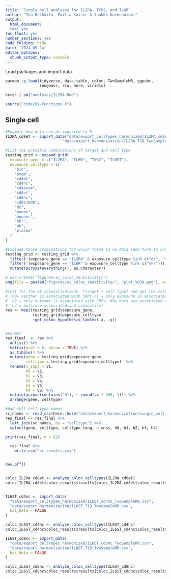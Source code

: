 ```yaml
---
title: "Single cell analyses for IL2RA, TYK2, and IL6R"
author: "Tea Heikkilä, Emilia Kaiser & Jaakko Koskenniemi"
output:
  html_document:
  toc: yes
toc_float: yes
number_sections: yes
code_folding: hide
date: '2024-05-14'
editor_options:
  chunk_output_type: console
---
```


Load packages and import data
```r
pacman::p_load(tidyverse, data.table, coloc, TwoSampleMR, ggpubr,
               ieugwasr, rio, here, viridis)

here::i_am("analyses/IL2RA.Rmd")

source("code/01-Functions.R")
```


## Single cell

```r

#Example how data can be imported to R
IL2RA_cd8et <- import_data("data/export_celltypes_harmonized/IL2RA_cd8et_TwoSampleMR.csv",
                         "data/export_harmonization/IL2RA_T1D_TwoSampleMR.csv", has_beta = FALSE)

#List the possible combinations of target and cell type
testing_grid <- expand.grid(
  exposure_gene = c("IL2RA", "IL6R", "TYK2", "IL6ST"),
  exposure_celltype = c(
    "bin",
    "bmem",
    "cd4et",
    "cd4nc",
    "cd4sox4",
    "cd8et",
    "cd8nc",
    "cd8s100b",
    "dc",
    "monoc",
    "mononc",
    "nkr",
    "nk",
    "plasma"
  )
)

#Exclude those combinations for which there is no data (and turn to character)
testing_grid <- testing_grid %>%
  filter(!(exposure_gene == "IL2RA" & exposure_celltype %in% c("dc", "mononc", "plasma"))) %>%
  filter(!(exposure_gene == "IL6R" & exposure_celltype %in% c("nkr"))) %>%
  mutate(across(everything(), as.character))

# dir.create("figures/sc_coloc_sensitivity/")
png(file = paste0("figures/sc_coloc_sensitivity/", "plot_%03d.png"), width = 900, height = 600)

#Test for the 38 colocalizations  (target + cell type) and get the coloc hypothesis tables
# (h0= neither is associated with SNPs h1 = only exposure is associated with SNPs,
#  h2 = only outcome is associated with SNPs, h3= both are associated with SNPs, but does not colocalize,
#  h4 = both are associated and colocalize)
res <- map2(testing_grid$exposure_gene,
            testing_grid$exposure_celltype,
            ~get_coloc_hypothesis_tables(.x, .y))


#Format
res_final  <- res %>%
  unlist() %>%
  matrix(ncol = 6, byrow = TRUE) %>%
  as_tibble() %>%
  mutate(gene = testing_grid$exposure_gene,
         celltype = testing_grid$exposure_celltype)  %>%
  rename(n_snps = V1,
         h0 = V2,
         h1 = V3,
         h2 = V4,
         h3 = V5,
         h4 = V6) %>%
  mutate(across(contains("h"), ~ round(.x * 100, 1))) %>%
  arrange(gene, celltype)

#Add full cell type names
sc_names <- read_csv(here::here("data/export_harmonization/single_cell_types.csv"))
res_final <- res_final %>%
  left_join(sc_names, by = "celltype") %>%
  select(gene, celltype, celltype_long, n_snps, h0, h1, h2, h3, h4)

print(res_final, n = 52)

  res_final %>% 
    write_csv("sc-results.csv")


dev.off()


coloc_IL2RA_cd8et <- analyze_coloc_celltypes(IL2RA_cd8et)
coloc_IL2RA_cd8et$coloc_results$results[coloc_IL2RA_cd8et$coloc_results$results$SNP.PP.H4==max(coloc_IL2RA_cd8et$coloc_results$results$SNP.PP.H4),]


IL6ST_cd4nc <- import_data(
  "data/export_celltypes_harmonized/IL6ST_cd4nc_TwoSampleMR.csv",
  "data/export_harmonization/IL6ST_T1D_TwoSampleMR.csv",
  has_beta = FALSE
)

coloc_IL6ST_cd4nc <- analyze_coloc_celltypes(IL6ST_cd4nc)
coloc_IL6ST_cd4nc$coloc_results$results[coloc_IL6ST_cd4nc$coloc_results$results$SNP.PP.H4==max(coloc_IL6ST_cd4nc$coloc_results$results$SNP.PP.H4),]

IL6ST_cd8nc <- import_data(
  "data/export_celltypes_harmonized/IL6ST_cd8nc_TwoSampleMR.csv",
  "data/export_harmonization/IL6ST_T1D_TwoSampleMR.csv",
  has_beta = FALSE
)

coloc_IL6ST_cd8nc <- analyze_coloc_celltypes(IL6ST_cd8nc)
coloc_IL6ST_cd8nc$coloc_results$results[coloc_IL6ST_cd8nc$coloc_results$results$SNP.PP.H4==max(coloc_IL6ST_cd8nc$coloc_results$results$SNP.PP.H4),]


```

